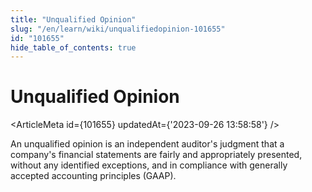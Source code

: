 ```yaml
---
title: "Unqualified Opinion"
slug: "/en/learn/wiki/unqualifiedopinion-101655"
id: "101655"
hide_table_of_contents: true
---
```



# Unqualified Opinion

<ArticleMeta id={101655} updatedAt={'2023-09-26 13:58:58'} />
<div className='border-solid border-b border-t-0 my-4 border-[var(--ifm-color-gray-300)]' />

An unqualified opinion is an independent auditor's judgment that a company's financial statements are fairly and appropriately presented, without any identified exceptions, and in compliance with generally accepted accounting principles (GAAP).
